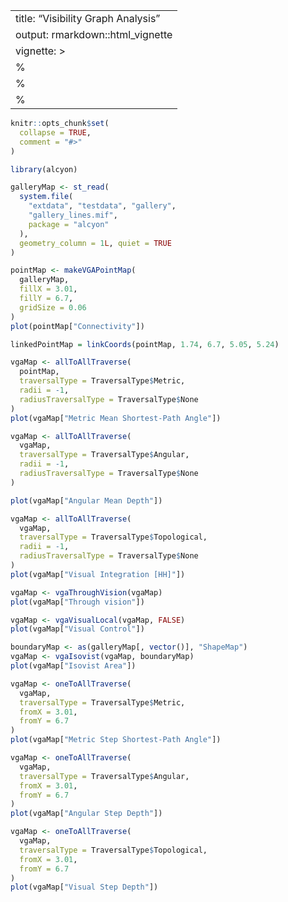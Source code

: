 <!--
SPDX-FileCopyrightText: 2024 Petros Koutsolampros

SPDX-License-Identifier: GPL-3.0-only
-->

---
title: "Visibility Graph Analysis"
output: rmarkdown::html_vignette
vignette: >
  %\VignetteIndexEntry{Visibility Graph Analysis}
  %\VignetteEngine{knitr::rmarkdown}
  %\VignetteEncoding{UTF-8}
---

```r
knitr::opts_chunk$set(
  collapse = TRUE,
  comment = "#>"
)
```

```r
library(alcyon)

galleryMap <- st_read(
  system.file(
    "extdata", "testdata", "gallery",
    "gallery_lines.mif",
    package = "alcyon"
  ),
  geometry_column = 1L, quiet = TRUE
)
```

```r
pointMap <- makeVGAPointMap(
  galleryMap,
  fillX = 3.01,
  fillY = 6.7,
  gridSize = 0.06
)
plot(pointMap["Connectivity"])
```

```r
linkedPointMap = linkCoords(pointMap, 1.74, 6.7, 5.05, 5.24)
```


```r
vgaMap <- allToAllTraverse(
  pointMap,
  traversalType = TraversalType$Metric,
  radii = -1,
  radiusTraversalType = TraversalType$None
)
plot(vgaMap["Metric Mean Shortest-Path Angle"])
```

```r
vgaMap <- allToAllTraverse(
  vgaMap,
  traversalType = TraversalType$Angular,
  radii = -1,
  radiusTraversalType = TraversalType$None
)

plot(vgaMap["Angular Mean Depth"])
```


```r
vgaMap <- allToAllTraverse(
  vgaMap,
  traversalType = TraversalType$Topological,
  radii = -1,
  radiusTraversalType = TraversalType$None
)
plot(vgaMap["Visual Integration [HH]"])
```

```r
vgaMap <- vgaThroughVision(vgaMap)
plot(vgaMap["Through vision"])
```

```r
vgaMap <- vgaVisualLocal(vgaMap, FALSE)
plot(vgaMap["Visual Control"])
```

```r
boundaryMap <- as(galleryMap[, vector()], "ShapeMap")
vgaMap <- vgaIsovist(vgaMap, boundaryMap)
plot(vgaMap["Isovist Area"])
```

```r
vgaMap <- oneToAllTraverse(
  vgaMap,
  traversalType = TraversalType$Metric,
  fromX = 3.01,
  fromY = 6.7
)
plot(vgaMap["Metric Step Shortest-Path Angle"])
```


```r
vgaMap <- oneToAllTraverse(
  vgaMap,
  traversalType = TraversalType$Angular,
  fromX = 3.01,
  fromY = 6.7
)
plot(vgaMap["Angular Step Depth"])
```


```r
vgaMap <- oneToAllTraverse(
  vgaMap,
  traversalType = TraversalType$Topological,
  fromX = 3.01,
  fromY = 6.7
)
plot(vgaMap["Visual Step Depth"])
```
